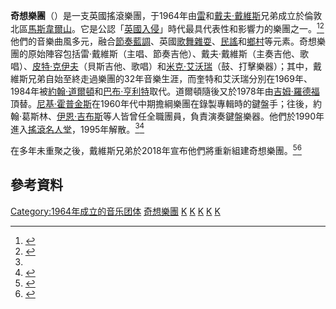{{Expand language|1=en|status=yes|time=2022-03-02T15:20:38+00:00}}
{{Infobox musical artist
| name             = The Kinks<br>奇想樂團
| image            = Helmfrid-sofa4 Touched.JPG
| caption          = 1965年的原陣容。從左至右：皮特·克伊夫、戴夫·戴維斯、雷·戴維斯、米克·艾沃瑞。
| alt              = 
| image_size       = 205
| background       = group_or_band
| origin           = {{GBR}}[[英格蘭|英格蘭]][[倫敦|倫敦]][[馬斯韋爾山|馬斯韋爾山]]
| genre            = {{hlist|[[摇滚乐|搖滾樂]]|[[流行_(音樂類型)|流行樂]]}}<!-- Please do not change these. They have embraced many genres, all of which can be summed up by these 2 -->
| years_active     = {{hlist|1964–1996|2018–現在}}
| label            = {{flatlist|
* {{link-en|Pye唱片公司|Pye Records|Pye}}
* {{link-en|Cameo-Parkway唱片公司|Cameo-Parkway Records|Cameo}}
* {{link-en|重複唱片|Reprise Records|Reprise}}
* [[RCA唱片|RCA]]
* {{link-en|愛麗斯塔唱片|Arista Records|Arista}}
* {{link-en|倫敦唱片|London Records|London}}
* {{link-en|MCA唱片|MCA Records|MCA}}
* [[索尼音樂娛樂|Columbia]]
* {{link-en|娛樂一體音樂|Entertainment One Music|Koch}}
* {{link-en|康克唱片|Konk (recording studio)|Guardian}}
* [[环球唱片|Universal]]}}
| associated_acts  = {{flatlist|
* {{link-en|尼基·霍普金斯|Nicky Hopkins}}
* {{link-en|麥克·柯頓|Mike Cotton (musician)|麥克·柯頓之聲}}
* {{link-en|白銀合唱團|Argent (band)}}
* {{link-en|The Creation (樂團)|The Creation (band)|The Creation}}
* {{link-en|The Kast Off Kinks}}}}
| current_members  = {{link-en|雷·戴維斯|Ray Davies}}<br />[[戴夫·戴維斯|戴夫·戴維斯]]<br />
| past_members     = {{link-en|皮特·克伊夫|Pete Quaife}}<br />[[米克·艾沃瑞|米克·艾沃瑞]]<br />{{link-en|約翰·道爾頓 (音樂家)|John Dalton (musician)|約翰·道爾頓}}<br />約翰·葛斯林<br />{{link-en|安迪·派爾|Andy Pyle}}<br />高登·約翰·愛德華<br />{{link-en|吉姆·羅德福|Jim Rodford}}<br />{{link-en|伊恩·吉布斯|Ian Gibbons (musician)}}<br />{{link-en|鮑伯·亨利特|Bob Henrit}}<br />馬克·哈利
| url              = [http://www.thekinks.info/ thekinks.info]
}}
'''奇想樂團'''（'''{{lang-en|The Kinks}}'''）是一支英國搖滾樂團，于1964年由[[雷·戴維斯|雷]]和[[戴夫·戴維斯|戴夫·戴維斯]]兄弟成立於倫敦北區[[馬斯韋爾山|馬斯韋爾山]]。它是公認「[[英國入侵|英國入侵]]」時代最具代表性和影響力的樂團之一。<ref name="AllMusic">{{cite web|title=The Kinks Biography on All Music.com|url={{Allmusic|class=artist|id=p4690|pure_url=yes}}|publisher=Allmusic|author=Stephen Erlewine|accessdate=20 November 2009}}</ref><ref name="Hall Bio">{{cite web|title=The Kinks|url=http://www.rockhall.com/inductees/the-kinks|year=2007|publisher=Rock and Roll Hall of Fame|accessdate=20 November 2009|archive-url=https://web.archive.org/web/20180627005251/https://www.rockhall.com/inductees/the-kinks|archive-date=2018-06-27|dead-url=yes}}</ref>他們的音樂曲風多元，融合[[節奏藍調|節奏藍調]]、英國[[歌舞雜耍|歌舞雜耍]]、[[民間音樂|民謠]]和[[鄉村音樂|鄉村]]等元素。奇想樂團的原始陣容包括雷·戴維斯（主唱、節奏吉他）、戴夫·戴維斯（主奏吉他、歌唱）、[[皮特·克伊夫|皮特·克伊夫]]（貝斯吉他、歌唱）和[[米克·艾沃瑞|米克·艾沃瑞]]（鼓、打擊樂器）；其中，戴維斯兄弟自始至終走過樂團的32年音樂生涯，而奎特和艾沃瑞分別在1969年、1984年被[[約翰·道爾頓_(音樂家)|約翰·道爾頓]]和[[巴布·亨利特|巴布·亨利特]]取代。道爾頓隨後又於1978年由[[吉姆·羅德福|吉姆·羅德福]]頂替。[[尼基·霍普金斯|尼基·霍普金斯]]在1960年代中期擔綱樂團在錄製專輯時的鍵盤手；往後，約翰·葛斯林、[[伊恩·吉布斯|伊恩·吉布斯]]等人皆曾任全職團員，負責演奏鍵盤樂器。他們於1990年進入[[搖滾名人堂|搖滾名人堂]]，1995年解散。<ref name="Hall Bio"/><ref name="Blender">{{cite web |url=http://www.blender.com/guide/48163/kinks.html?blenderpublickey=6LcX_AgAAAAAAOmIZ3eYQ09FvLIaVVTBvUNc4zLf |title=The Kinks |publisher=Blender.com |accessdate=8 December 2009 |deadurl=yes |archiveurl=https://web.archive.org/web/20100713081355/http://www.blender.com/guide/48163/kinks.html?blenderpublickey=6LcX_AgAAAAAAOmIZ3eYQ09FvLIaVVTBvUNc4zLf |archivedate=2010-07-13 }}</ref>

在多年未重聚之後，戴維斯兄弟於2018年宣布他們將重新組建奇想樂團。<ref>{{cite web |url=https://www.billboard.com/articles/columns/rock/8462860/the-kinks-reunion-new-album-ray-davies-interview |title=The Kinks Frontman Ray Davies Reveals The Band Is Getting Back Together |website=Billboard.com |accessdate=9 October 2018 |archive-date=2018-08-16 |archive-url=https://web.archive.org/web/20180816174541/https://www.billboard.com/articles/columns/rock/8462860/the-kinks-reunion-new-album-ray-davies-interview |dead-url=no }}</ref><ref>{{cite web |url=http://kticradio.com/abc_classicr/dave-davies-says-hes-working-with-brother-ray-on-kinks-project-that-may-include-archival-and-new-tunes-abcid36172401/ |title=KTIC radio: Dave Davis working with Ray on Kinks project. April 4, 2019 |access-date=5 April 2019 |archive-url=https://web.archive.org/web/20190407105148/http://kticradio.com/abc_classicr/dave-davies-says-hes-working-with-brother-ray-on-kinks-project-that-may-include-archival-and-new-tunes-abcid36172401/ |archive-date=2019-04-07 |url-status=yes }}</ref>

== 參考資料 ==
{{Reflist}}
{{摇滚名人堂1990届入选者}}

{{Authority control}}
{{DEFAULTSORT:Kinks, The}}
[[Category:1964年成立的音乐团体|Category:1964年成立的音乐团体]]
[[Category:奇想樂團|]]
[[Category:節拍音樂樂團|K]]
[[Category:英倫入侵藝人|K]]
[[Category:英國搖滾樂團|K]]
[[Category:倫敦樂團|K]]
[[Category:摇滚名人堂入选者|K]]
